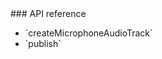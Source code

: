 <PlatformWrapper platform="web">
### API reference

- <Link to="{{global.API_REF_WEB_ROOT}}/interfaces/iagorartc.html#createcustomvideotrack">`createMicrophoneAudioTrack`</Link>
- <Link to="{{global.API_REF_WEB_ROOT}}/interfaces/iagorartcclient.html#publish">`publish`</Link>

</PlatformWrapper>
